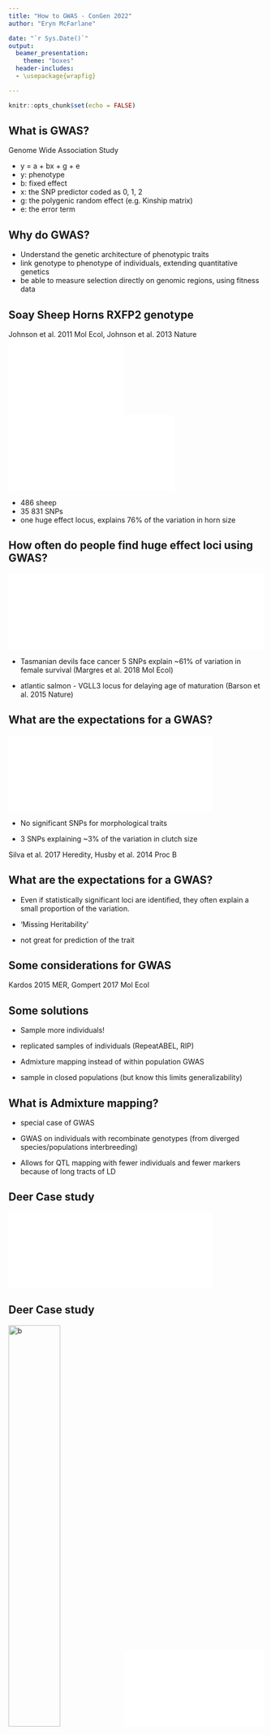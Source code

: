 ```yaml
---
title: "How to GWAS - ConGen 2022"
author: "Eryn McFarlane"

date: "`r Sys.Date()`"
output: 
  beamer_presentation:
    theme: "boxes"
  header-includes:
  - \usepackage{wrapfig}

---
```



```r
knitr::opts_chunk$set(echo = FALSE)
```

## What is GWAS?

Genome Wide Association Study

- y = a + bx + g + e
- y: phenotype
- b: fixed effect
- x: the SNP predictor coded as 0, 1, 2
- g: the polygenic random effect (e.g. Kinship matrix)
- e: the error term

## Why do GWAS?

- Understand the genetic architecture of phenotypic traits
- link genotype to phenotype of individuals, extending quantitative genetics
- be able to measure selection directly on genomic regions, using fitness data


## Soay Sheep Horns RXFP2 genotype

Johnson et al. 2011 Mol Ecol, Johnson et al. 2013 Nature
![](Johnson_Phenotypes.pdf){width=45%} ![](Johnson_Manhatten_plot.pdf){width=65%}

- 486 sheep
- 35 831 SNPs
- one huge effect locus, explains 76% of the variation in horn size


## How often do people find huge effect loci using GWAS?

 ![](Margres_2018_Tazzies.pdf){width=50%}![](Barnson_2015_salmon.pdf){width=50%}


- Tasmanian devils face cancer 5 SNPs explain ~61% of variation in female survival (Margres et al. 2018 Mol Ecol)

- atlantic salmon - VGLL3 locus for delaying age of maturation (Barson et al. 2015 Nature)

## What are the expectations for a GWAS?

![](Silva_flycatcher.pdf){width=80%}

- No significant SNPs for morphological traits

- 3 SNPs explaining ~3% of the variation in clutch size

Silva et al. 2017 Heredity, Husby et al. 2014 Proc B

## What are the expectations for a GWAS?

- Even if statistically significant loci are identified, they often explain a small proportion of the variation.

- 'Missing Heritability'

- not great for prediction of the trait


## Some considerations for GWAS

\begin{minipage}[t]{.4\linewidth}\centering

\vspace{10mm}

- heritability of the trait

- genetic architecture of the trait (often unknown!)

- Linkage Disequilibrium

- number of individuals sampled

- allele frequency of causal loci (also unknown!)


\end{minipage}\hspace{\fill}
\begin{minipage}[t]{.5\linewidth}
```r
knitr::include_graphics("Gompert2017_Figure5.pdf")
```
\end{minipage}
                          
Kardos 2015 MER, Gompert 2017 Mol Ecol

## Some solutions

- Sample more individuals!

- replicated samples of individuals (RepeatABEL, RIP)

- Admixture mapping instead of within population GWAS

- sample in closed populations (but know this limits generalizability)

## What is Admixture mapping?

- special case of GWAS

- GWAS on individuals with recombinate genotypes (from diverged species/populations interbreeding)

- Allows for QTL mapping with fewer individuals and fewer markers because of long tracts of LD

## Deer Case study
![](McFarlane_2021_DeerMap.pdf){width=80%}


## Deer Case study

![b](highland_red-sika_hybrid_KenMcInnes.jpg){width=45%}![b](McFarlane_2021_Manhatten.pdf){width=55%}


- McFarlane & Pemberton 2021 G3


## So what are we doing today?

- Simulated GWAS, using GEMMA

- BSLMM in GEMMA (GEMMA can do LMM as well)

- Simulated 10,000 SNPs, 2000 individuals

- ' Choose your own adventure'

## What is BSLMM, and how does it work?

-Bayesian Sparse Linear Mixed Model

- Models two distributions for the genetic effects:
  - polygenic distribution where we estimate the overall genetic variation
  -sparse (or beta) distribution where we estimate the effect sizes for specific SNPs
  - assumings a negligible effect size for all the other SNPs
  
- This sparse framework allows us to estimate effect sizes for only a few parameters, which helps with the p>>N problem that we have. 
  - ask me about sparsity in general, it's a current research avenue of mine!

- Gives n.gamma, or number of expected SNPs explaining the trait. 

